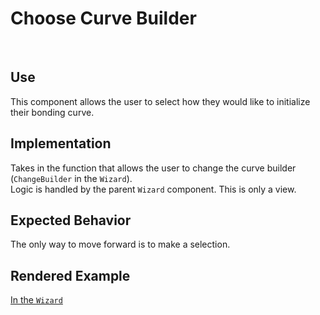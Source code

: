 
<Meta title="MDX/Endpoint Wizard/Steps/Choose Builder" />

# Choose Curve Builder

<br />

## Use

This component allows the user to select how they would like to initialize their bonding curve.

## Implementation

Takes in the function that allows the user to change the curve builder (`ChangeBuilder` in the `Wizard`). <br />
Logic is handled by the parent `Wizard` component. This is only a view.

## Expected Behavior

The only way to move forward is to make a selection.

## Rendered Example

[In the `Wizard`](/?path=/story/components-endpoint-wizard-full-wizard--beta)

<Canvas>
   <Story id={"components-endpoint-wizard-full-wizard--beta"} />
</Canvas>
